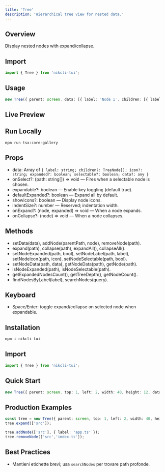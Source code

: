 ```yaml
---
title: 'Tree'
description: 'Hierarchical tree view for nested data.'
---
```


## Overview

Display nested nodes with expand/collapse.

## Import

```ts
import { Tree } from 'nikcli-tui';
```

## Usage

```ts
new Tree({ parent: screen, data: [{ label: 'Node 1', children: [{ label: 'Child' }] }] });
```

## Live Preview

<Snippet file="previews/tree.mdx" />

## Run Locally

`npm run tsx:core-gallery`

## Props

- data: Array of `{ label: string; children?: TreeNode[]; icon?: string; expanded?: boolean; selectable?: boolean; data?: any }`
- onSelect?: (path: string[]) => void — Fires when a selectable node is chosen.
- expandable?: boolean — Enable key toggling (default true).
- defaultExpanded?: boolean — Expand all by default.
- showIcons?: boolean — Display node icons.
- indentSize?: number — Reserved; indentation width.
- onExpand?: (node, expanded) => void — When a node expands.
- onCollapse?: (node) => void — When a node collapses.

## Methods

- setData(data), addNode(parentPath, node), removeNode(path).
- expand(path), collapse(path), expandAll(), collapseAll().
- setNodeExpanded(path, bool), setNodeLabel(path, label), setNodeIcon(path, icon), setNodeSelectable(path, bool).
- setNodeData(path, data), getNodeData(path), getNode(path).
- isNodeExpanded(path), isNodeSelectable(path).
- getExpandedNodesCount(), getTreeDepth(), getNodeCount().
- findNodesByLabel(label), searchNodes(query).

## Keyboard

- Space/Enter: toggle expand/collapse on selected node when expandable.

## Installation

```bash
npm i nikcli-tui
```

## Import

```ts
import { Tree } from 'nikcli-tui';
```

## Quick Start

```ts
new Tree({ parent: screen, top: 1, left: 2, width: 40, height: 12, data: [ { label: 'Node 1', children: [ { label: 'Child' } ] } ], defaultExpanded: true, showIcons: false });
```

## Production Examples

<CodeGroup>

```ts Expand/Collapse API
const tree = new Tree({ parent: screen, top: 1, left: 2, width: 40, height: 12, data: [ { label: 'src', children: [ { label: 'index.ts' } ] } ], expandable: true });
tree.expand(['src']);
```

```ts Mutations
tree.addNode(['src'], { label: 'app.ts' });
tree.removeNode(['src','index.ts']);
```

</CodeGroup>

## Best Practices

- Mantieni etichette brevi; usa `searchNodes` per trovare path profonde.
